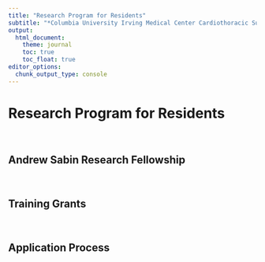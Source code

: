```yaml
---
title: "Research Program for Residents"
subtitle: "*Columbia University Irving Medical Center Cardiothoracic Surgery Research Program*"
output: 
  html_document:
    theme: journal
    toc: true
    toc_float: true
editor_options: 
  chunk_output_type: console
---
```


# Research Program for Residents

\

## Andrew Sabin Research Fellowship

\

## Training Grants

\

## Application Process

